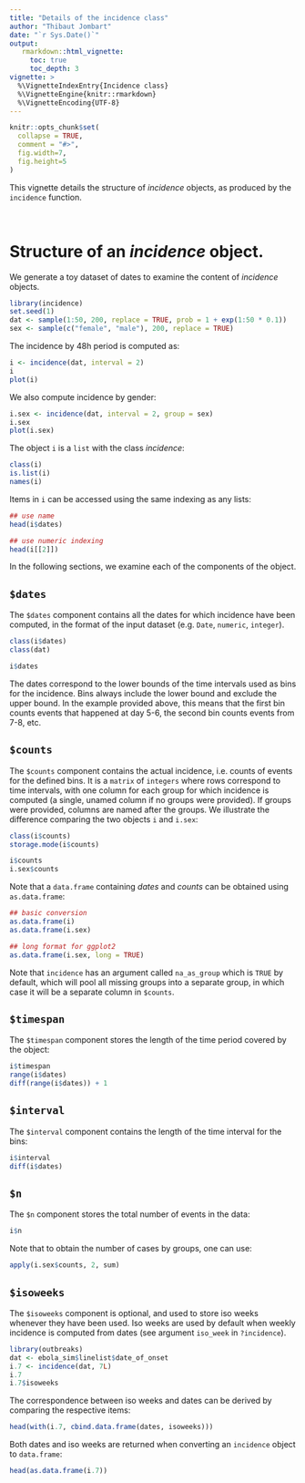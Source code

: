 ```yaml
---
title: "Details of the incidence class"
author: "Thibaut Jombart"
date: "`r Sys.Date()`"
output:
   rmarkdown::html_vignette:
     toc: true
     toc_depth: 3
vignette: >
  %\VignetteIndexEntry{Incidence class}
  %\VignetteEngine{knitr::rmarkdown}
  %\VignetteEncoding{UTF-8}
---
```





```r
knitr::opts_chunk$set(
  collapse = TRUE,
  comment = "#>", 
  fig.width=7, 
  fig.height=5 
)

```



This vignette details the structure of *incidence* objects, as produced by the `incidence` function.

<br>

# Structure of an *incidence* object.

We generate a toy dataset of dates to examine the content of *incidence* objects.
```r
library(incidence)
set.seed(1)
dat <- sample(1:50, 200, replace = TRUE, prob = 1 + exp(1:50 * 0.1))
sex <- sample(c("female", "male"), 200, replace = TRUE)
```

The incidence by 48h period is computed as:
```r
i <- incidence(dat, interval = 2)
i
plot(i)
```

We also compute incidence by gender:
```r
i.sex <- incidence(dat, interval = 2, group = sex)
i.sex
plot(i.sex)
```


The object `i` is a `list` with the class *incidence*:

```r
class(i)
is.list(i)
names(i)
```

Items in `i` can be accessed using the same indexing as any lists:
```r
## use name
head(i$dates)

## use numeric indexing
head(i[[2]])
```

In the following sections, we examine each of the components of the object.





## `$dates`

The `$dates` component contains all the dates for which incidence have been computed, in the format of the input dataset (e.g. `Date`, `numeric`, `integer`).

```r
class(i$dates)
class(dat)

i$dates
```

The dates correspond to the lower bounds of the time intervals used as bins for the incidence. Bins always include the lower bound and exclude the upper bound. In the example provided above, this means that the first bin counts events that happened at day 5-6, the second bin counts events from 7-8, etc.





## `$counts`

The `$counts` component contains the actual incidence, i.e. counts of events for the defined bins. It is a `matrix` of `integers` where rows correspond to time intervals, with one column for each group for which incidence is computed (a single, unamed column if no groups were provided). If groups were provided, columns are named after the groups. We illustrate the difference comparing the two objects `i` and `i.sex`:

```r
class(i$counts)
storage.mode(i$counts)

i$counts
i.sex$counts
```

Note that a `data.frame` containing *dates* and *counts* can be obtained using `as.data.frame`:
```r
## basic conversion
as.data.frame(i)
as.data.frame(i.sex)

## long format for ggplot2
as.data.frame(i.sex, long = TRUE)
```

Note that `incidence` has an argument called `na_as_group` which is `TRUE` by default, which will pool all missing groups into a separate group, in which case it will be a separate column in `$counts`.





## `$timespan`

The `$timespan` component stores the length of the time period covered by the object:
```r
i$timespan
range(i$dates)
diff(range(i$dates)) + 1
```






## `$interval`

The `$interval` component contains the length of the time interval for the bins:
```r
i$interval
diff(i$dates)
```





## `$n`

The `$n` component stores the total number of events in the data:
```r
i$n
```

Note that to obtain the number of cases by groups, one can use:
```r
apply(i.sex$counts, 2, sum)
```





## `$isoweeks`

The `$isoweeks` component is optional, and used to store iso weeks whenever they have been used. Iso weeks are used by default when weekly incidence is computed from dates (see argument `iso_week` in `?incidence`).
```r
library(outbreaks)
dat <- ebola_sim$linelist$date_of_onset
i.7 <- incidence(dat, 7L)
i.7
i.7$isoweeks
```

The correspondence between iso weeks and dates can be derived by comparing the respective items:
```r
head(with(i.7, cbind.data.frame(dates, isoweeks)))
```

Both dates and iso weeks are returned when converting an `incidence` object to `data.frame`:
```r
head(as.data.frame(i.7))
```


